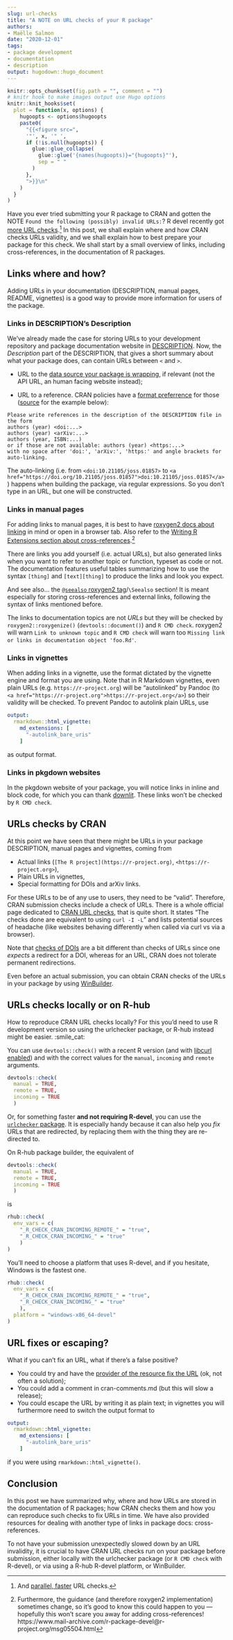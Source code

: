 ```yaml
--- 
slug: url-checks
title: "A NOTE on URL checks of your R package" 
authors: 
- Maëlle Salmon 
date: "2020-12-01" 
tags: 
- package development 
- documentation
- description
output: hugodown::hugo_document
---
```


```r

knitr::opts_chunk$set(fig.path = "", comment = "")
# knitr hook to make images output use Hugo options
knitr::knit_hooks$set(
  plot = function(x, options) {
    hugoopts <- options$hugoopts
    paste0(
      "{{<figure src=",
      '"', x, '" ',
      if (!is.null(hugoopts)) {
        glue::glue_collapse(
          glue::glue('{names(hugoopts)}="{hugoopts}"'),
          sep = " "
        )
      },
      ">}}\n"
    )
  }
)

```

Have you ever tried submitting your R package to CRAN and gotten the NOTE `Found the following (possibly) invalid URLs:`?
R devel recently got [more URL checks](https://github.com/wch/r-source/commits/trunk/src/library/tools/R/urltools.R).[^fast]
In this post, we shall explain where and how CRAN checks URLs validity, and we shall explain how to best prepare your package for this check.
We shall start by a small overview of links, including cross-references, in the documentation of R packages.

[^fast]: And [parallel, faster](https://github.com/wch/r-source/commit/59db3e1a9204103f779af1f967feaf994003e0c1#diff-8318a1291232951b9164297f88235c18019d1c5a58a2660ee375c570122bf9bf) URL checks.

## Links where and how?

Adding URLs in your documentation (DESCRIPTION, manual pages, README, vignettes) is a good way to provide more information for users of the package.

### Links in DESCRIPTION's Description

We've already made the case for storing URLs to your development repository and package documentation website in [DESCRIPTION](/2019/12/10/urls/).
Now, the _Description_ part of the DESCRIPTION, that gives a short summary about what your package does, can contain URLs between `<` and `>`.

* URL to the [data source your package is wrapping](https://devguide.ropensci.org/building.html#general), if relevant (not the API URL, an human facing website instead);

* URL to a reference. CRAN policies have a [format preferrence](https://cran.r-project.org/web/packages/policies.html) for those ([source](https://github.com/ropensci/roweb3/issues/56#issuecomment-706947606) for the example below):

```
Please write references in the description of the DESCRIPTION file in the form
authors (year) <doi:...>
authors (year) <arXiv:...>
authors (year, ISBN:...)
or if those are not available: authors (year) <https:...>
with no space after 'doi:', 'arXiv:', 'https:' and angle brackets for auto-linking.
```

The auto-linking (i.e. from `<doi:10.21105/joss.01857>` to `<a href="https://doi.org/10.21105/joss.01857">doi:10.21105/joss.01857</a>`) happens when building the package, via regular expressions.
So you don't type in an URL, but one will be constructed.

### Links in manual pages

For adding links to manual pages, it is best to have [roxygen2 docs about linking](https://roxygen2.r-lib.org/articles/rd-formatting.html#links-2) in mind or open in a browser tab.
Also refer to the [Writing R Extensions section about cross-references](https://cran.r-project.org/doc/manuals/R-exts.html#Cross_002dreferences).[^changes]

[^changes]: Furthermore, the guidance (and therefore roxygen2 implementation) sometimes change, so it's good to know this could happen to you --- hopefully this won't scare you away for adding cross-references! https://www.mail-archive.com/r-package-devel@r-project.org/msg05504.html

There are links you add yourself (i.e. actual URLs), but also generated links when you want to refer to another topic or function,
typeset as code or not.
The documentation features useful tables summarizing how to use the syntax `[thing]` and `[text][thing]` to produce the links and look you expect.

And see also... the [`@seealso` roxygen2 tag](https://roxygen2.r-lib.org/articles/rd.html#cross-references)/`\Seealso` section!
It is meant especially for storing cross-references and external links, following the syntax of links mentioned before.

The links to documentation topics are not _URLs_ but they will be checked by `roxygen2::roxygenize()` (`devtools::document()`) and `R CMD check`.
roxygen2 will warn `Link to unknown topic` and `R CMD check` will warn too `Missing link or links in documentation object 'foo.Rd'`.

### Links in vignettes

When adding links in a vignette, use the format dictated by the vignette engine and format you are using.
Note that in R Markdown vignettes, even plain URLs (e.g. `https://r-project.org`) will be "autolinked" by Pandoc (to `<a href="https://r-project.org">https://r-project.org</a>`) so their validity will be checked.
To prevent Pandoc to autolink plain URLs, use

```yaml
output: 
  rmarkdown::html_vignette:
    md_extensions: [ 
      "-autolink_bare_uris" 
    ]
```

as output format.

### Links in pkgdown websites

In the pkgdown website of your package, you will notice links in inline and block code, for which you can thank [downlit](https://github.com/r-lib/downlit#features).
These links won't be checked by `R CMD check`.

## URLs checks by CRAN

At this point we have seen that there might be URLs in your package DESCRIPTION, manual pages and vignettes, coming from

* Actual links (`[The R project](https://r-project.org)`, `<https://r-project.org>`),
* Plain URLs in vignettes,
* Special formatting for DOIs and arXiv links.

For these URLs to be of any use to users, they need to be "valid".
Therefore, CRAN submission checks include a check of URLs.
There is a whole official page dedicated to [CRAN URL checks](https://cran.r-project.org/web/packages/URL_checks.html), that is quite short.
It states "The checks done are equivalent to using `curl -I -L`" and lists potential sources of headache (like websites behaving differently when called via curl vs via a browser).

Note that [checks of DOIs](https://github.com/wch/r-source/blob/trunk/src/library/tools/R/doitools.R) are a bit different than checks of URLs since one _expects_ a redirect for a DOI, whereas for an URL, CRAN does not tolerate permanent redirections.

Even before an actual submission, you can obtain CRAN checks of the URLs in your package by using [WinBuilder](/2020/04/01/win-builder/).

## URLs checks locally or on R-hub

How to reproduce CRAN URL checks locally? 
For this you'd need to use R development version so using the urlchecker package, or R-hub instead might be easier. :smile_cat:

You can use `devtools::check()` with a recent R version (and with [libcurl enabled](https://www.mail-archive.com/r-package-devel@r-project.org/msg00046.html)) and with the correct values for the `manual`, `incoming` and `remote` arguments.

```r
devtools::check(
  manual = TRUE,
  remote = TRUE,
  incoming = TRUE
  )
```

Or, for something faster **and not requiring R-devel**, you can use the [`urlchecker` package](https://github.com/r-lib/urlchecker/). 
It is especially handy because it can also help you _fix_ URLs that are redirected, by replacing them with the thing they are re-directed to.

On R-hub package builder, the equivalent of

```r
devtools::check(
  manual = TRUE,
  remote = TRUE,
  incoming = TRUE
  )
```

is

```r
rhub::check(
  env_vars = c(
    "_R_CHECK_CRAN_INCOMING_REMOTE_" = "true", 
    "_R_CHECK_CRAN_INCOMING_" = "true"
    )
)
```

You'll need to choose a platform that uses R-devel, and if you hesitate, Windows is the fastest one.

```r
rhub::check(
  env_vars = c(
    "_R_CHECK_CRAN_INCOMING_REMOTE_" = "true", 
    "_R_CHECK_CRAN_INCOMING_" = "true"
    ),
  platform = "windows-x86_64-devel"
)
```

## URL fixes or escaping?

What if you can't fix an URL, what if there's a false positive?

* You could try and have the [provider of the resource fix the URL](https://twitter.com/krlmlr/status/1329042257404698625) (ok, not often a solution);
* You could add a comment in cran-comments.md (but this will slow a release);
* You could escape the URL by writing it as plain text; in vignettes you will furthermore need to switch the output format to

```yaml
output: 
  rmarkdown::html_vignette:
    md_extensions: [ 
      "-autolink_bare_uris" 
    ]
```

if you were using `rmarkdown::html_vignette()`.

## Conclusion

In this post we have summarized why, where and how URLs are stored in the documentation of R packages; how CRAN checks them and how you can reproduce such checks to fix URLs in time.
We have also provided resources for dealing with another type of links in package docs: cross-references.

To not have your submission unexpectedly slowed down by an URL invalidity, it is crucial to have CRAN URL checks run on your package before submission, either locally with the urlchecker package (or  `R CMD check` with R-devel), or via using a R-hub R-devel platform, or WinBuilder.